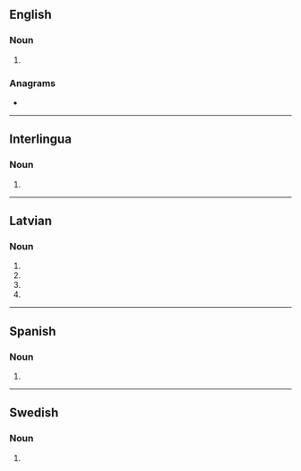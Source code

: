 {{also|aortās}}
==English==

===Noun===
{{head|en|noun form}}

# {{plural of|en|aorta}}

===Anagrams===
* {{anagrams|en|a=aaorst|Ostara}}

----

==Interlingua==

===Noun===
{{head|ia|noun form}}

# {{plural of|ia|aorta}}

----

==Latvian==

===Noun===
{{head|lv|noun form|g=f}}

# {{lv-inflection of|aorta|gen|s}}
# {{lv-inflection of|aorta|nom|p}}
# {{lv-inflection of|aorta|voc|p}}
# {{lv-inflection of|aorta|acc|p}}

----

==Spanish==

===Noun===
{{head|es|noun form}}

# {{plural of|es|aorta}}

----

==Swedish==

===Noun===
{{head|sv|noun form}}

# {{sv-noun-form-indef-gen|aorta}}